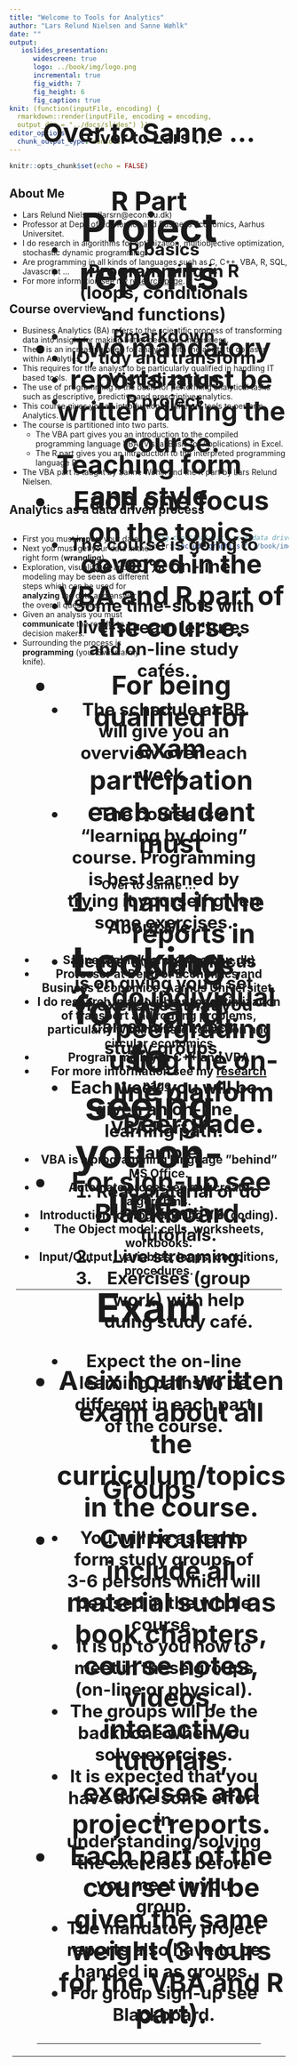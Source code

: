 ```yaml
---
title: "Welcome to Tools for Analytics"
author: "Lars Relund Nielsen and Sanne Wøhlk"
date: ""
output: 
   ioslides_presentation: 
      widescreen: true
      logo: ../book/img/logo.png
      incremental: true
      fig_width: 7
      fig_height: 6
      fig_caption: true
knit: (function(inputFile, encoding) {
  rmarkdown::render(inputFile, encoding = encoding,
  output_dir = "../docs/slides") })
editor_options: 
  chunk_output_type: console
---
```


<!-- Two column css styles + etc -->
<style>
.column-left{
  float: left;
  width: 50%;
  text-align: left;
}
.column-right{
  float: right;
  width: 50%;
  text-align: left;
}
.centerVH {
  text-align: center;
  position: fixed;
  top: 50%;
  left: 50%;
  transform: translate(-50%, -50%);
}
</style>

```r
knitr::opts_chunk$set(echo = FALSE)
```

## About Me 

- Lars Relund Nielsen (larsrn@econ.au.dk)
- Professor at Dept. of Economics and Business Economics, Aarhus Universitet. 
- I do research in algorithms for optimization, multiobjective optimization, stochastic dynamic programming
- Are programming in all kinds of languages such as C, C++, VBA, R, SQL, Javascript …
- For more information see my [research page]( http://www.research.relund.dk/).


## Course overview {.smaller}

- Business Analytics (BA) refers to the scientific process of transforming data into insight for making better decisions in business. 
- There is an increasing need for analysts with the ability to do tasks within Analytics. 
- This requires for the analyst to be particularly qualified in handling IT based tools. 
- The use of programming is the basis for performing analytical tasks such as descriptive, predictive and prescriptive analytics. 
- This course gives you an introduction to different tools to perform Analytics.
- The course is partitioned into two parts. 
   * The VBA part gives you an introduction to the compiled programming language VBA (Visual Basic for Applications) in Excel. 
   * The R part gives you an introduction to the interpreted programming language R. 
- The VBA part is taught by Sanne Wøhlk and the R part by Lars Relund Nielsen.


## Analytics as a data driven process

<div class="column-right">
```r
# fig.cap="Analytics as a data driven process."
knitr::include_graphics("../book/img/process.png", dpi = 250)
```
</div>
<div class="column-left">
- First you must __import__ your data. 
<!-- That is, take data from a database, file, web API etc. and transform it into a data frame/table.  -->
- Next you must get your data in the right form (__wrangling__).
<!-- - In general raw data may be messy and need to be structured in a __tidy__ way.  -->
<!-- Tidying your data means storing it in a structured form sutaiable for analysis. In brief, when your data is __tidy__, each column is a variable, and each row is an observation. Tidy data is important because the consistent structure lets you focus your struggle on questions about the data.  -->
<!-- - Once you have tidy data, a common first step is to __transform__ it.  -->
<!-- Transformation includes narrowing in on observations of interest (e.g. only observations from a specific year or warehouse), creating new variables based on existing variables (like the cost of using the machine that day given idle time).  -->
- Exploration, visualizaton and modeling may be seen as different steps which can be used for __analyzing__ the data and answer the overall questions. 
<!-- This part of the course will focus on the different steps except modeling.  -->
<!-- - The next step is to do a simple __exploration__ of you data such as calculating a set of summary statistics (like counts, means or KPIs).  -->
<!-- A good way to get an overview over your data is by __visualisation__.  -->
<!-- A good visualisation will show you things that you did not expect, raise new questions about the data or confirm your hypotesis. A good visualisation might also hint that you're asking the wrong question, or you need to collect different data. Exploration and visusalization are descriptive analytics and used to answer questions such as: What happend? How many, how often, where? Where exactly is the problem? What actions are needed? -->
<!-- - __Models__ are complementary tools to visualisation. Once you have made your questions sufficiently precise, you can use a model to answer them. A model is a description of a system using mathematical concepts and a simplification of the real system. That is, the results of a model are based on a set of assumptions. Models for statistical analysis, forecasting, system behaivior are predictive analytics and answer questions like: Why is this happening? What if these trends continue? What will happen next? Models for prescriptive analytics use optimization and other decision modelling techniques to suggest decision options with the goal of improving business performance and answer questions like: What is the best that can happen? -->
- Given an analysis you must __communicate__ the results to decision makers. 
<!-- Note that analytics is not a one-way process, is is common that you several times have to tidy and transform your data, explore and visualize based on the results of a model, rerun the model given feedback on you communication to the decision makers etc. Common connections are visualized using directed arrows in Figure \@ref(fig:process).  -->
- Surrounding the process is __programming__ (your Swiss army knife). 
<!-- An introduction to programming is given in the first part of the course using VBA in Excel. We will cover programming using R in this part of the course. -->
</div>

----

<div class="centerVH">
<h2>Over to Sanne ...<h2/>
<div/>


## About Me 

- Sanne Wøhlk (sanw@econ.au.dk)
- Professor at Dept. of Economics and Business Economics, Aarhus Universitet. 
- I do research in algorithms for optimization of transport and routing problems, particularly within waste collection and circular economics
- Program mainly in C++ and VBA
- For more information see my [research page](https://pure.au.dk/portal/en/persons/sanne-woehlk(f479b9e0-8ab3-4834-a009-e4e54f903e5c).html).


## VBA Part

-	VBA is a programming language ”behind” MS Office.
-	Automate processes and create algorithms.
-	Introduction to programming (i.e. coding).
-	The Object model: cells, worksheets, workbooks.
-	Input/Output, variables, loops, conditions, procedures. 

----

<div class="centerVH">
<h2>Over to Lars ...<h2/>
<div/>

## R Part

- R basics
- Programming in R (loops, conditionals and functions)
- Rmarkdown
- IO, tidy and transform
- Visualization
- R project


## Teaching form and style {.smaller}

- The course is going to be 100% on-line. 
<!-- That is, no physical presence of you at the university is required.  -->
- Some time-slots with live-stream lectures and on-line study cafés. 
- The schedule at BB will give you an overview over each week.
<!-- Live streaming and study cafés will always be inside the time-slots given in the university time tables.  -->
- The course is a "learning by doing" course. Programming is best learned by trying it yourself given some exercises. 
- Hence the main focus is on giving you a set of exercises that you can solve in your study groups.
- Each week you will be given an on-line learning path. Example:
<!-- which is a mashup of reading material, interactive tutorials, videos, live-streaming, exercises, projects etc. Example: -->
   
   1) Read material or do interactive tutorials.
   2) Live streaming.
   3) Exercises (group work) with help duing study café.
<!-- In general you first need to do some prerequisite activities about a weeks topic, such a reading book chapters, course notes or do interactive tutorials. This must be done before the scheduled live-stream lecture (if any). Next, there may be an live-stream lecture. Finally, post lecture activities focus on group work where you solve the exercises. Here there will be a set of teaching assistants (TAs) ready to help you on-line in the study cafés. It is expected that you have done some effort in understanding/solving the exercises before you meet in you group.  -->
- Expect the on-line learning paths to be different in each part of the course.

## Groups 

- You will be asked to form study groups of 3-6 persons which will be used in the whole course. 
- It is up to you how to meet in these groups (on-line or physical). 
- The groups will be the backbone when you solve exercises. 
- It is expected that you have done some effort in understanding/solving the exercises before you meet in you group.
- The mandatory project reports also have to be handed in as groups.
- For group sign-up see Blackboard.

----

<div class="centerVH">
<h2>Over to Sanne ...<h2/>
<div/>

## Project reports

- Two mandatory reports must be written during the course. 
- Each one focus on the topics covered in the VBA and R part of the course. 
- For being qualified for exam participation each student must 

   1) hand in the reports in groups,
   2) do individual peergrading using the on-line platform Peergrade.
   
- For sign-up see Blackboard.

## Exam

- A six hour written exam about all the curriculum/topics in the course.
- Curriculum include all material such as book chapters, course notes, videos, interactive tutorials, exercises and project reports.
- Each part of the course will be given the same weight (3 hours for the VBA and R part). 

----

<div class="centerVH">
<h2>Looking forward to seeing you on-line!<h2/>
<div/>



